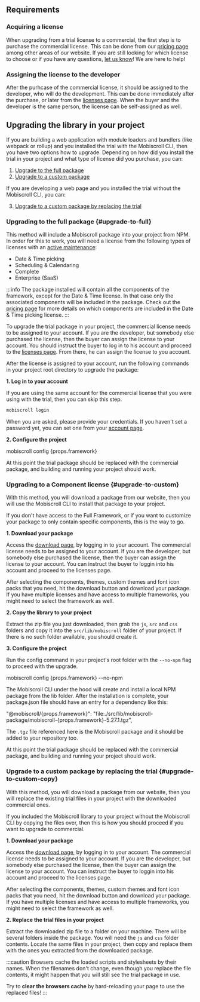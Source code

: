 
## Requirements

### Acquiring a license

When upgrading from a trial license to a commercial, the first step is to purchase the commercial license. This can be done from our [pricing page](https://mobiscroll.com/pricing) among other areas of our website.
If you are still looking for which license to choose or if you have any questions, [let us know](mailto:support@mobiscroll.com)! We are here to help!

### Assigning the license to the developer

After the purhcase of the commercial license, it should be assigned to the developer, who will do the development. This can be done immediately after the purchase, or later from the [licenses page](https://mobiscroll.com/account/licenses). When the buyer and the developer is the same person, the license can be self-assigned as well.

## Upgrading the library in your project

If you are building a web application with module loaders and bundlers (like webpack or rollup) and you installed the trial with the Mobiscroll CLI, then you have two options how to upgrade.
Depending on how did you install the trial in your project and what type of license did you purchase, you can:

1. [Upgrade to the full package](#upgrade-to-full)
2. [Upgrade to a custom package](#upgrade-to-custom)

If you are developing a web page and you installed the trial without the Mobiscroll CLI, you can:

3. [Upgrade to a custom package by replacing the trial](#upgrade-to-custom-copy)

### Upgrading to the full package {#upgrade-to-full}

This method will include a Mobiscroll package into your project from NPM. In order for this to work, you will need a license from the following types of licenses with an [active maintenance](http://help.mobiscroll.com/en/articles/666557-maintenance-explained):
* Date & Time picking
* Scheduling & Calendaring
* Complete
* Enterprise (SaaS)

:::info
The package installed will contain all the components of the framework, except for the Date & Time license. In that case only the associated components will be included in the package. Check out the [pricing page](https://mobiscroll.com/pricing) for more details on which components are included in the Date & Time picking license.
:::

To upgrade the trial package in your project, the commercial license needs to be assigned to your account. If you are the developer, but somebody else purchased the license, then the buyer can assign the license to your account. You should instruct the buyer to log in to his account and proceed to the [licenses page](https://mobiscroll.com/account/licenses). From there, he can assign the license to you account.

After the license is assigned to your account, run the following commands in your project root directory to upgrade the package:

**1. Log in to your account**

If you are using the same account for the commercial license that you were using with the trial, then you can skip this step.

```bash
mobiscroll login
```

When you are asked, please provide your credentials. If you haven't set a password yet, you can set one from your [account page](https://mobiscroll.com/account).

**2. Configure the project**

<CodeBlock language="bash">
mobiscroll config {props.framework}
</CodeBlock>

At this point the trial package should be replaced with the commercial package, and building and running your project should work.



### Upgrading to a Component license {#upgrade-to-custom}

With this method, you will download a package from our website, then you will use the Mobiscroll CLI to install that package to your project.

If you don't have access to the Full Framework, or if you want to customize your package to only contain specific components, this is the way to go.

**1. Download your package**

Access the [download page](https://download.mobiscroll.com), by logging in to your account. The commercial license needs to be assigned to your account. If you are the developer, but somebody else purchased the license, then the buyer can assign the license to your account. You can instruct the buyer to loggin into his account and proceed to the licenses page.

After selecting the components, themes, custom themes and font icon packs that you need, hit the download button and download your package. If you have multiple licenses and have access to multiple frameworks, you might need to select the framework as well.

**2. Copy the library to your project**

Extract the zip file you just downloaded, then grab the `js`, `src` and `css` folders and copy it into the `src/lib/mobiscroll` folder of your project. If there is no such folder available, you should create it.

**3. Configure the project**

Run the config command in your project's root folder with the `--no-npm` flag to proceed with the upgrade.

<CodeBlock language="bash">
mobiscroll config {props.framework} --no-npm
</CodeBlock>

The Mobiscroll CLI under the hood will create and install a local NPM package from the lib folder. After the installation is complete, your package.json file should have an entry for a dependency like this:

<CodeBlock language="json">
"@mobiscroll/{props.framework}": "file:./src/lib/mobiscroll-package/mobiscroll-{props.framework}-5.27.1.tgz",
</CodeBlock>

The `.tgz` file referenced here is the Mobiscroll package and it should be added to your repository too.

At this point the trial package should be replaced with the commercial package, and building and running your project should work.



### Upgrade to a custom package by replacing the trial {#upgrade-to-custom-copy}

With this method, you will download a package from our website, then you will replace the existing trial files in your project with the downloaded commercial ones.

If you included the Mobiscroll library to your project without the Mobiscroll CLI by copying the files over, then this is how you should proceed if you want to upgrade to commercial.

**1. Download your package**

Access the [download page](https://download.mobiscroll.com), by logging in to your account. The commercial license needs to be assigned to your account. If you are the developer, but somebody else purchased the license, then the buyer can assign the license to your account. You can instruct the buyer to loggin into his account and proceed to the licenses page.

After selecting the components, themes, custom themes and font icon packs that you need, hit the download button and download your package. If you have multiple licenses and have access to multiple frameworks, you might need to select the framework as well.

**2. Replace the trial files in your project**

Extract the downloaded zip file to a folder on your machine. There will be several folders inside the package. You will need the `js` and `css` folder contents. Locate the same files in your project, then copy and replace them with the ones you extracted from the downloaded package.

:::caution
Browsers cache the loaded scripts and stylesheets by their names. When the filenames don't change, even though you replace the file contents,
it might happen that you will still see the trial package in use.

Try to **clear the browsers cache** by hard-reloading your page to use the replaced files!
:::
